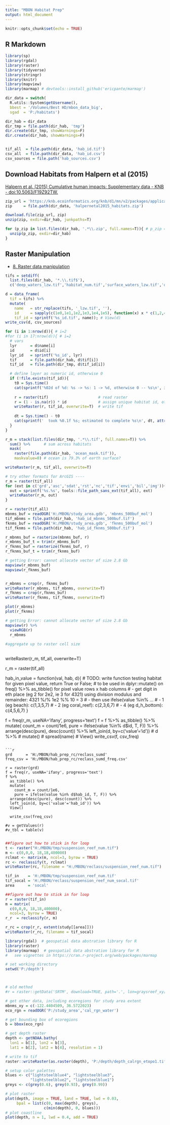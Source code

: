 ```yaml
---
title: "MBON Habitat Prep"
output: html_document
---
```


```r
knitr::opts_chunk$set(echo = TRUE)
```

## R Markdown

```r
library(sp)
library(rgdal)
library(raster)
library(tidyverse)
library(stringr)
library(knitr)
library(mapview)
library(marmap) # devtools::install_github('ericpante/marmap')

dir_data = switch(
  R.utils::System$getUsername(),
  bbest = '/Volumes/Best HD/mbon_data_big',
  sgad  = 'P:/habitats')

dir_hab = dir_data
dir_tmp = file.path(dir_hab, 'tmp')
dir.create(dir_tmp, showWarnings=F)
dir.create(dir_hab, showWarnings=F)


tif_all  = file.path(dir_data, 'hab_id.tif')
csv_all  = file.path(dir_data, 'hab_id.csv')
csv_sources = file.path('hab_sources.csv')
```


## Download Habitats from Halpern et al (2015)

[Halpern et al. (2015) Cumulative human impacts: Supplementary data - KNB - doi:10.5063/F19Z92TW.](https://knb.ecoinformatics.org/#view/doi:10.5063/F19Z92TW)

```r
zip_url = 'https://knb.ecoinformatics.org/knb/d1/mn/v2/packages/application%2Fbagit-097/urn%3Auuid%3A5f309258-67c1-4e62-9f16-622a97508eb3'
zip     = file.path(dir_data, 'halpernetal2015_habitats.zip')

download.file(zip_url, zip)
unzip(zip, exdir=dir_hab, junkpaths=T)

for (p_zip in list.files(dir_hab, '.*\\.zip', full.names=T)){ # p_zip = list.files(dir_hab, '.*\\.zip', full.names=T)[1]
  unzip(p_zip, exdir=dir_hab)
}
```


## Raster Manipulation

- [8. Raster data manipulation](http://rspatial.org/spatial/rst/8-rastermanip.html)

```r
tifs = setdiff(
  list.files(dir_hab, '*.\\.tif$'),
  c('deep_waters_lzw.tif','habitat_num.tif','surface_waters_lzw.tif','ocean_mask.tif'))

d = data_frame(
  tif = tifs) %>%
  mutate(
    name   = str_replace(tifs, '_lzw.tif', ''),
    id     = sapply(c(1e0,1e1,1e2,1e3,1e4,1e5), function(x) x * c(1,2,4)) %>% as.vector(),
    tif_id = sprintf('%s_id.tif', name)); # View(d)
write_csv(d, csv_sources)

for (i in 1:nrow(d)){ # i=2
#for (i in 17:nrow(d)){ # i=2
  # vars
  lyr      = d$name[i]
  id       = d$id[i]
  lyr_id   = sprintf('%s_id', lyr)
  tif      = file.path(dir_hab, d$tif[i])
  tif_id   = file.path(dir_tmp, d$tif_id[i])

  # define layer as numeric id, otherwise 0
  if (!file.exists(tif_id)){
    t0 = Sys.time()
    cat(sprintf('%02d of %d: %s -> %s: 1 -> %d, otherwise 0 -- %s\n', i, nrow(d), lyr, lyr_id, id, Sys.time()))
    
    r = raster(tif)                      # read raster
    r = (1 - is.na(r)) * id              # assign unique habitat id, otherwise zero
    writeRaster(r, tif_id, overwrite=T)  # write tif
    
    dt = Sys.time() - t0
    cat(sprintf('  took %0.1f %s; estimated to complete %s\n', dt, attr(dt, 'units'), Sys.time() + dt*(nrow(d)-i)))
  }
}

r_m = stack(list.files(dir_tmp, '.*\\.tif', full.names=T)) %>% 
  sum() %>%      # sum across habitats
  mask(
    raster(file.path(dir_hab, 'ocean_mask.tif')), 
    maskvalue=0) # ocean is 79.3% of earth surface?

writeRaster(r_m, tif_all, overwrite=T)
```

```r
# try other formats for ArcGIS ----
r_m = raster(tif_all)
for (ext in c('grd','asc','sdat','rst','nc','tif','envi','bil','img')){ # ext='grd'
  out = sprintf('%s.%s', tools::file_path_sans_ext(tif_all), ext)
  writeRaster(r_m, out)
}
```


```r
r = raster(tif_all)
mbnms_buf = readOGR('H:/MBON/study_area.gdb', 'mbnms_500buf_mol')
tif_mbnms = file.path(dir_hab, 'hab_id_mbnms_500buf.tif')
fknms_buf = readOGR('H:/MBON/study_area.gdb', 'fknms_500buf_mol')
tif_fknms = file.path(dir_hab, 'hab_id_fknms_500buf.tif')

r_mbnms_buf = rasterize(mbnms_buf, r)
r_mbnms_buf_t = trim(r_mbnms_buf)
r_fknms_buf = rasterize(fknms_buf, r)
r_fknms_buf_t = trim(r_fknms_buf)

# getting Error: cannot allocate vector of size 2.8 Gb
mapview(r_mbnms_buf)
mapview(r_fknms_buf)


r_mbnms = crop(r, fknms_buf)
writeRaster(r_mbnms, tif_mbnms, overwrite=T)
r_fknms = crop(r,fknms_buf)
writeRaster(r_fknms, tif_fknms, overwrite=T)

plot(r_mbnms)
plot(r_fknms)

# getting Error: cannot allocate vector of size 2.8 Gb
mapview(r) %>%
  viewRGB(r)
  r_mbnms
  
#aggregate up to raster cell size
  

```



writeRaster(r_m, tif_all, overwrite=T)

r_m = raster(tif_all)

hab_in_value = function(val, hab, d){
# TODO: write function testing habitat for given pixel value, return True or False; 
#       to be used in dplyr::mutate() on freq() %>% as_tibble() for pixel value rows x hab columns
# - get digit in eth place (eg 2 for 2e2, ie 3 for 4321) using division modulus and remainder: 4321 %/% 1e2 %% 10 = 3
# - then use ifelse(value %in% ...
#   - 1 (eg beach):      c(1,3,5,7)
#   - 2 (eg coral_reef): c(2,3,6,7)
#   - 4 (eg d_h_bottom): c(4,5,6,7)
}
  
f = freq(r_m, useNA='ifany', progress='text')
f = f %>% 
  as_tibble() %>%
  mutate(
    count_m = count/1e6,
    pure = ifelse(value %in% d$id, T, F)) %>%
  arrange(desc(pure), desc(count)) %>%
  left_join(d, by=c('value'='id'))
  # d %>%
  #   mutate()
  #   spread(name)
  # View()
write_csv(f, csv_freq)
```

```r
grd      = 'H:/MBON/hab_prep_rc/reclass_sumd'
freq_csv = 'H:/MBON/hab_prep_rc/reclass_sumd_freq.csv'

r = raster(grd)
f = freq(r, useNA='ifany', progress='text')
f %>% 
  as_tibble() %>%
  mutate(
    count_m = count/1e6,
    pure = ifelse(value %in% d$hab_id, T, F)) %>%
  arrange(desc(pure), desc(count)) %>%
  left_join(d, by=c('value'='hab_id')) %>%
  View()

  write_csv(freq_csv)

#v = getValues(r)
#v_tbl = table(v)


```



```r
##figure out how to stick in for loop
t <- raster("H:/MBON/tmp/suspension_reef_num.tif")
m <- c(0,0,0, 18,18,400000)
rclmat <- matrix(m, ncol=3, byrow = TRUE)
rc <- reclassify(t, rclmat)
writeRaster(rc, filename = "H:/MBON/reclass/suspension_reef_num.tif")
```


```r
tif_in    = 'H:/MBON/tmp/suspension_reef_num.tif'
tif_socal = 'H:/MBON/reclass/suspension_reef_num_socal.tif'
area      = 'socal'

##figure out how to stick in for loop
r = raster(tif_in)
m = matrix(
  c(0,0,0, 18,18,400000),
  ncol=3, byrow = TRUE)
r_r  = reclassify(r, m)

r_rc = crop(r_r, extent(study[[area]]))
writeRaster(r_rc, filename = tif_socal)

```

```r
library(rgdal)  # geospatial data abstration library for R
library(raster)
library(marmap)  # geospatial data abstration library for R
#   see vignettes in https://cran.r-project.org/web/packages/marmap

# set working directory
setwd('P:/depth')



# old method
#r = raster::getData('SRTM', download=TRUE, path='.', lon=graysreef_xy[1], lat=graysreef_xy[2])

# get other data, including ecoregions for study area extent
mbnms_xy = c(-122.4404509, 36.5722023)
eco_rgn = readOGR('P:/study_area','cal_rgn_water')

# get bounding box of ecoregions
b = bbox(eco_rgn)

# get depth raster
depth <- getNOAA.bathy(
  lon1 = b[1], lon2 = b[3],
  lat1 = b[2], lat2 = b[4], resolution = 1)

# write to tif
raster::writeRaster(as.raster(depth), 'P:/depth/depth_calrgn_etopo1.tif')

# setup color palettes
blues <- c("lightsteelblue4", "lightsteelblue3",
           "lightsteelblue2", "lightsteelblue1")
greys <- c(grey(0.6), grey(0.93), grey(0.99))

# plot raster
plot(depth, image = TRUE, land = TRUE, lwd = 0.03,
     bpal = list(c(0, max(depth), greys),
                 c(min(depth), 0, blues)))
# plot coastline
plot(depth, n = 1, lwd = 0.4, add = TRUE)
```

